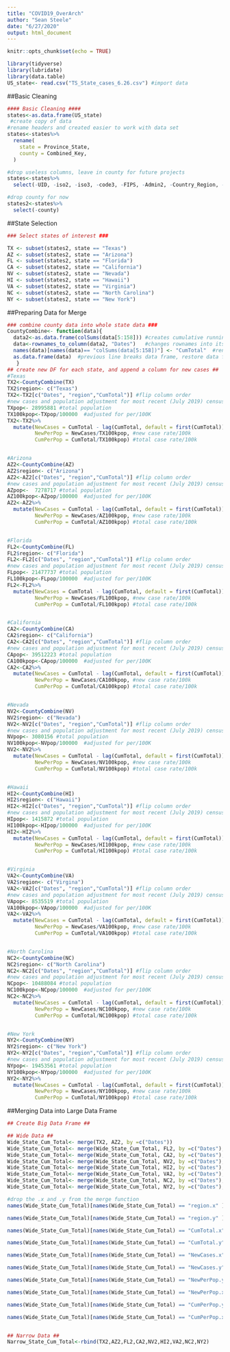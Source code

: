 ```yaml
---
title: "COVID19_OverArch"
author: "Sean Steele"
date: "6/27/2020"
output: html_document
---
```


```r
knitr::opts_chunk$set(echo = TRUE)
```

```r
library(tidyverse)
library(lubridate)
library(data.table)
US_state<- read.csv("TS_State_cases_6.26.csv") #import data
```


##Basic Cleaning
```r
#### Basic Cleaning ####
states<-as.data.frame(US_state)
 #create copy of data
#rename headers and created easier to work with data set
states<-states%>%
  rename(
    state = Province_State,
    county = Combined_Key,
  )

#drop useless columns, leave in county for future projects
states<-states%>%
  select(-UID, -iso2, -iso3, -code3, -FIPS, -Admin2, -Country_Region, - Lat, -Long_)

#drop county for now
states2<-states%>%
  select(-county)
```


##State Selection
```r
### Select states of interest ###

TX <- subset(states2, state == "Texas")
AZ <- subset(states2, state == "Arizona")
FL <- subset(states2, state == "Florida")
CA <- subset(states2, state == "California")
NV <- subset(states2, state == "Nevada")
HI <- subset(states2, state == "Hawaii")
VA <- subset(states2, state == "Virginia")
NC <- subset(states2, state == "North Carolina")
NY <- subset(states2, state == "New York")

```


##Preparing Data for Merge
```r
### combine county data into whole state data ###
CountyCombine<- function(data){
  data2<-as.data.frame(colSums(data[5:158])) #creates cumulative running totals 
  data<-rownames_to_column(data2, "Dates")   #changes rownames into its own column for the dates
  names(data)[names(data)== "colSums(data[5:158])"] <- "CumTotal"  #rename nonsense column
  as.data.frame(data)  #previous line breaks data frame, restore data frame
   }
## create new DF for each state, and append a column for new cases ##
#Texas
TX2<-CountyCombine(TX)
TX2$region<- c("Texas")
TX2<-TX2[c("Dates", "region","CumTotal")] #flip column order
#new cases and population adjustment for most recent (July 2019) census estimates
TXpop<- 28995881 #total population
TX100kpop<-TXpop/100000  #adjusted for per/100K
TX2<-TX2%>%
  mutate(NewCases = CumTotal - lag(CumTotal, default = first(CumTotal)), #new case
         NewPerPop = NewCases/TX100kpop, #new case rate/100k
         CumPerPop = CumTotal/TX100kpop) #total case rate/100k


#Arizona
AZ2<-CountyCombine(AZ)
AZ2$region<- c("Arizona")
AZ2<-AZ2[c("Dates", "region","CumTotal")] #flip column order
#new cases and population adjustment for most recent (July 2019) census estimates
AZpop<-  7278717 #total population
AZ100kpop<-AZpop/100000  #adjusted for per/100K
AZ2<-AZ2%>%
  mutate(NewCases = CumTotal - lag(CumTotal, default = first(CumTotal)), #new case
         NewPerPop = NewCases/AZ100kpop, #new case rate/100k
         CumPerPop = CumTotal/AZ100kpop) #total case rate/100k


#Florida
FL2<-CountyCombine(FL)
FL2$region<- c("Florida")
FL2<-FL2[c("Dates", "region","CumTotal")] #flip column order
#new cases and population adjustment for most recent (July 2019) census estimates
FLpop<- 21477737 #total population
FL100kpop<-FLpop/100000  #adjusted for per/100K
FL2<-FL2%>%
  mutate(NewCases = CumTotal - lag(CumTotal, default = first(CumTotal)), #new case
         NewPerPop = NewCases/FL100kpop, #new case rate/100k
         CumPerPop = CumTotal/FL100kpop) #total case rate/100k


#California
CA2<-CountyCombine(CA)
CA2$region<- c("California")
CA2<-CA2[c("Dates", "region","CumTotal")] #flip column order
#new cases and population adjustment for most recent (July 2019) census estimates
CApop<- 39512223 #total population
CA100kpop<-CApop/100000  #adjusted for per/100K
CA2<-CA2%>%
  mutate(NewCases = CumTotal - lag(CumTotal, default = first(CumTotal)), #new case
         NewPerPop = NewCases/CA100kpop, #new case rate/100k
         CumPerPop = CumTotal/CA100kpop) #total case rate/100k


#Nevada
NV2<-CountyCombine(NV)
NV2$region<- c("Nevada")
NV2<-NV2[c("Dates", "region","CumTotal")] #flip column order
#new cases and population adjustment for most recent (July 2019) census estimates
NVpop<- 3080156 #total population
NV100kpop<-NVpop/100000  #adjusted for per/100K
NV2<-NV2%>%
  mutate(NewCases = CumTotal - lag(CumTotal, default = first(CumTotal)), #new case
         NewPerPop = NewCases/NV100kpop, #new case rate/100k
         CumPerPop = CumTotal/NV100kpop) #total case rate/100k


#Hawaii
HI2<-CountyCombine(HI)
HI2$region<- c("Hawaii")
HI2<-HI2[c("Dates", "region","CumTotal")] #flip column order
#new cases and population adjustment for most recent (July 2019) census estimates
HIpop<- 1415872 #total population
HI100kpop<-HIpop/100000  #adjusted for per/100K
HI2<-HI2%>%
  mutate(NewCases = CumTotal - lag(CumTotal, default = first(CumTotal)), #new case
         NewPerPop = NewCases/HI100kpop, #new case rate/100k
         CumPerPop = CumTotal/HI100kpop) #total case rate/100k


#Virginia
VA2<-CountyCombine(VA)
VA2$region<- c("Virgina")
VA2<-VA2[c("Dates", "region","CumTotal")] #flip column order
#new cases and population adjustment for most recent (July 2019) census estimates
VApop<- 8535519 #total population
VA100kpop<-VApop/100000  #adjusted for per/100K
VA2<-VA2%>%
  mutate(NewCases = CumTotal - lag(CumTotal, default = first(CumTotal)), #new case
         NewPerPop = NewCases/VA100kpop, #new case rate/100k
         CumPerPop = CumTotal/VA100kpop) #total case rate/100k


#North Carolina
NC2<-CountyCombine(NC)
NC2$region<- c("North Carolina")
NC2<-NC2[c("Dates", "region","CumTotal")] #flip column order
#new cases and population adjustment for most recent (July 2019) census estimates
NCpop<- 10488084 #total population
NC100kpop<-NCpop/100000  #adjusted for per/100K
NC2<-NC2%>%
  mutate(NewCases = CumTotal - lag(CumTotal, default = first(CumTotal)), #new case
         NewPerPop = NewCases/NC100kpop, #new case rate/100k
         CumPerPop = CumTotal/NC100kpop) #total case rate/100k


#New York
NY2<-CountyCombine(NY)
NY2$region<- c("New York")
NY2<-NY2[c("Dates", "region","CumTotal")] #flip column order
#new cases and population adjustment for most recent (July 2019) census estimates
NYpop<- 19453561 #total population
NY100kpop<-NYpop/100000  #adjusted for per/100K
NY2<-NY2%>%
  mutate(NewCases = CumTotal - lag(CumTotal, default = first(CumTotal)), #new case
         NewPerPop = NewCases/NY100kpop, #new case rate/100k
         CumPerPop = CumTotal/NY100kpop) #total case rate/100k
```


##Merging Data into Large Data Frame
```r
## Create Big Data Frame ##

## Wide Data ##
Wide_State_Cum_Total<- merge(TX2, AZ2, by =c("Dates"))
Wide_State_Cum_Total<- merge(Wide_State_Cum_Total, FL2, by =c("Dates"), all = TRUE)
Wide_State_Cum_Total<- merge(Wide_State_Cum_Total, CA2, by =c("Dates"), all = TRUE)
Wide_State_Cum_Total<- merge(Wide_State_Cum_Total, NV2, by =c("Dates"), all = TRUE)
Wide_State_Cum_Total<- merge(Wide_State_Cum_Total, HI2, by =c("Dates"), all = TRUE)
Wide_State_Cum_Total<- merge(Wide_State_Cum_Total, VA2, by =c("Dates"), all = TRUE)
Wide_State_Cum_Total<- merge(Wide_State_Cum_Total, NC2, by =c("Dates"), all = TRUE)
Wide_State_Cum_Total<- merge(Wide_State_Cum_Total, NY2, by =c("Dates"), all = TRUE)

#drop the .x and .y from the merge function
names(Wide_State_Cum_Total)[names(Wide_State_Cum_Total) == "region.x" ]<-"region"

names(Wide_State_Cum_Total)[names(Wide_State_Cum_Total) == "region.y" ]<-"region"

names(Wide_State_Cum_Total)[names(Wide_State_Cum_Total) == "CumTotal.x" ]<-"CumTotal"

names(Wide_State_Cum_Total)[names(Wide_State_Cum_Total) == "CumTotal.y" ]<-"CumTotal"

names(Wide_State_Cum_Total)[names(Wide_State_Cum_Total) == "NewCases.x" ]<-"NewCases"

names(Wide_State_Cum_Total)[names(Wide_State_Cum_Total) == "NewCases.y" ]<-"NewCases"

names(Wide_State_Cum_Total)[names(Wide_State_Cum_Total) == "NewPerPop.y" ]<-"NewPerPop"

names(Wide_State_Cum_Total)[names(Wide_State_Cum_Total) == "NewPerPop.x" ]<-"NewPerPop"

names(Wide_State_Cum_Total)[names(Wide_State_Cum_Total) == "CumPerPop.y" ]<-"CumPerPop"

names(Wide_State_Cum_Total)[names(Wide_State_Cum_Total) == "CumPerPop.x" ]<-"CumPerPop"


## Narrow Data ##
Narrow_State_Cum_Total<-rbind(TX2,AZ2,FL2,CA2,NV2,HI2,VA2,NC2,NY2)





```





